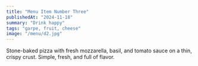 ```yaml
---
title: "Menu Item Number Three"
publishedAt: "2024-11-18"
summary: "Drink happy"
tags: "garpe, fruit, cheese"
image: "/menu/d2.jpg"
---
```



Stone-baked pizza with fresh mozzarella, basil, and tomato sauce on a thin, crispy crust. Simple, fresh, and full of flavor.


